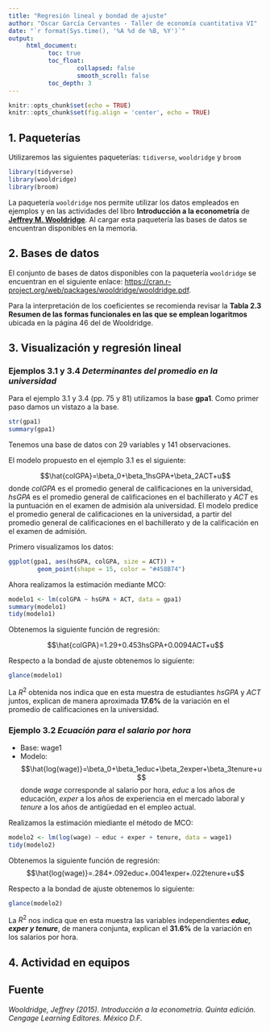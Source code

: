 ```yaml
---
title: "Regresión lineal y bondad de ajuste"
author: "Oscar García Cervantes - Taller de economía cuantitativa VI"
date: "`r format(Sys.time(), '%A %d de %B, %Y')`"
output:
     html_document:
           toc: true
           toc_float:
                   collapsed: false
                   smooth_scroll: false
           toc_depth: 3       
---
```


```r
knitr::opts_chunk$set(echo = TRUE)
knitr::opts_chunk$set(fig.align = 'center', echo = TRUE)
```

## 1. Paqueterías

Utilizaremos las siguientes paqueterías: `tidiverse`, `wooldridge` y `broom`

```r
library(tidyverse)
library(wooldridge)
library(broom)
```

La paquetería `wooldridge` nos permite utilizar los datos empleados en ejemplos y en las actividades del libro **Introducción a la econometría** de [**Jeffrey M. Wooldridge**](https://twitter.com/jmwooldridge). Al cargar esta paquetería las bases de datos se encuentran disponibles en la memoria.

## 2. Bases de datos

El conjunto de bases de datos disponibles con la paquetería `wooldridge` se encuentran en el siguiente enlace: <https://cran.r-project.org/web/packages/wooldridge/wooldridge.pdf>.

Para la interpretación de los coeficientes se recomienda revisar la **Tabla 2.3 Resumen de las formas funcionales en las que se emplean logaritmos** ubicada en la página 46 del de Wooldridge.

## 3. Visualización y regresión lineal

### Ejemplos 3.1 y 3.4 *Determinantes del promedio en la universidad*

Para el ejemplo 3.1 y 3.4 (pp. 75 y 81) utilizamos la base **gpa1**. Como primer paso damos un vistazo a la base.

```r
str(gpa1)
summary(gpa1)
```

Tenemos una base de datos con 29 variables y 141 observaciones.

El modelo propuesto en el ejemplo 3.1 es el siguiente:

$$\hat{colGPA}=\beta_0+\beta_1hsGPA+\beta_2ACT+u$$ 
donde $colGPA$ es el promedio general de calificaciones en la universidad, $hsGPA$ es el promedio general de calificaciones en el bachillerato y $ACT$ es la puntuación en el examen de admisión ala universidad. El modelo predice el promedio general de calificaciones en la universidad, a partir del promedio general de calificaciones en el bachillerato y de la calificación en el examen de admisión.

Primero visualizamos los datos:

```r
ggplot(gpa1, aes(hsGPA, colGPA, size = ACT)) +
        geom_point(shape = 15, color = "#458B74")
```

Ahora realizamos la estimación mediante MCO:

```r
modelo1 <- lm(colGPA ~ hsGPA + ACT, data = gpa1)
summary(modelo1)
tidy(modelo1)
```

Obtenemos la siguiente función de regresión:

$$\hat{colGPA}=1.29+0.453hsGPA+0.0094ACT+u$$

Respecto a la bondad de ajuste obtenemos lo siguiente:

```r
glance(modelo1)
```

La $R^2$ obtenida nos indica que en esta muestra de estudiantes $hsGPA$ y $ACT$ juntos, explican de manera aproximada **17.6%** de la variación en el promedio de calificaciones en la universidad. 



### Ejemplo 3.2 *Ecuación para el salario por hora*

- Base: wage1
- Modelo:
$$\hat{log(wage)}=\beta_0+\beta_1educ+\beta_2exper+\beta_3tenure+u$$
donde $wage$ corresponde al salario por hora, $educ$ a los años de educación, $exper$ a los años de experiencia en el mercado laboral y $tenure$ a los años de antigüedad en el empleo actual.

Realizamos la estimación miediante el método de MCO:

```r
modelo2 <- lm(log(wage) ~ educ + exper + tenure, data = wage1)
tidy(modelo2)
```

Obtenemos la siguiente función de regresión:
$$\hat{log(wage)}=.284+.092educ+.0041exper+.022tenure+u$$

Respecto a la bondad de ajuste obtenemos lo siguiente:

```r
glance(modelo2)
```

La $R^2$ nos indica que en esta muestra las variables independientes ___educ, exper y tenure___, de manera conjunta, explican el **31.6%** de la variación en los salarios por hora.


## 4. Actividad en equipos


## Fuente

_Wooldridge, Jeffrey (2015). Introducción a la econometría. Quinta edición. Cengage Learning Editores. México D.F._
